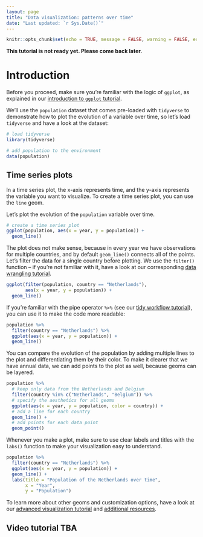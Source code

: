 ```yaml
---
layout: page
title: "Data visualization: patterns over time"
date: "Last updated: `r Sys.Date()`"
---
```


```r
knitr::opts_chunk$set(echo = TRUE, message = FALSE, warning = FALSE, error = FALSE)
```

**This tutorial is not ready yet. Please come back later.**

# Introduction

Before you proceed, make sure you're familiar with the logic of `ggplot`, as explained in our [introduction to `ggplot` tutorial](../r_ggplot_intro).

We'll use the `population` dataset that comes pre-loaded with `tidyverse` to demonstrate how to plot the evolution of a variable over time, so let's load `tidyverse` and have a look at the dataset:

```r
# load tidyverse
library(tidyverse)

# add population to the environment
data(population)
```

## Time series plots

In a time series plot, the x-axis represents time, and the y-axis represents the variable you want to visualize. To create a time series plot, you can use the `line` geom.

Let's plot the evolution of the `population` variable over time.

```r
# create a time series plot 
ggplot(population, aes(x = year, y = population)) +
  geom_line()
```

The plot does not make sense, because in every year we have observations for multiple countries, and by default `geom_line()` connects all of the points. Let's filter the data for a single country before plotting. We use the `filter()` function -- if you're not familiar with it, have a look at our corresponding [data wrangling tutorial](../r_intro_subset).

```r
ggplot(filter(population, country == "Netherlands"), 
       aes(x = year, y = population)) +
  geom_line()
```

If you're familiar with the pipe operator `%>%` (see our [tidy workflow tutorial](../r_intro_pipe)), you can use it to make the code more readable:

```r
population %>%
  filter(country == "Netherlands") %>%
  ggplot(aes(x = year, y = population)) +
  geom_line()
```

You can compare the evolution of the population by adding multiple lines to the plot and differentiating them by their color. To make it clearer that we have annual data, we can add points to the plot as well, because geoms can be layered.

```r
population %>%
  # keep only data from the Netherlands and Belgium
  filter(country %in% c("Netherlands", "Belgium")) %>%
  # specify the aesthetics for all geoms
  ggplot(aes(x = year, y = population, color = country)) +
  # add a line for each country
  geom_line() +
  # add points for each data point
  geom_point()
```

Whenever you make a plot, make sure to use clear labels and titles with the `labs()` function to make your visualization easy to understand.

```r
population %>%
  filter(country == "Netherlands") %>%
  ggplot(aes(x = year, y = population)) +
  geom_line() +
  labs(title = "Population of the Netherlands over time",
       x = "Year",
       y = "Population")
```

To learn more about other geoms and customization options, have a look at our [advanced visualization tutorial](../r_adv_ggplot) and [additional resources](../links#Help%20with%20%60ggplot%60).

## Video tutorial TBA
